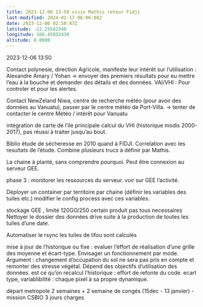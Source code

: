 ```yaml
---
title: 2023-12-06 13:50 visio Mathis retour Fidji
last-modified: 2024-01-17 06:06:08Z
date: 2023-12-06 02:50:47Z
latitude: -22.25582340
longitude: 166.45052430
altitude: 0.0000
---
```


2023-12-06 13:50

Contact polynesie, direction Agricole, manifeste leur intérêt sur l'utilisation : Alexandre Amary / Yohan 
-> envoyer des premiers résultats pour eu mettre l'eau à la bouche et demander des détails et des données. VAI/VHI : Pour controler et pour les alertes.

Contact NewZeland Niwa, centre de recherche météo (pour avoir des données au Vanuatu), passer par le centre météo de Port-Villa.
-> tenter de contacter le centre Météo / intérêt pour Vanuatu


intégration de carte de l'ile principale
calcul du VHI (historique modis 2000-2017), pas réussi à traiter jusqu'au bout.

Biblio étude de sécheresse en 2010 quand à FIDJI. Correlation avec les resultats de l'étude. Combine plusieurs trucs à définir par Mathis.

La chaine à planté, sans comprendre pourquoi. Peut être connexion au serveur GEE.

phase 3 : monitorer les ressources du serveur.
voir sur GEE l'activité.

Déployer un container par territoire par chaine (définir les variables des tuiles etc.) modifier le config process avec ces variables.


stockage GEE , limité 120GO/250
certain produit pas tous necessaires
Nettoyer le dossier des données drive suite à la production de toutes les tuiles d'une date.

Automatiser le rsync les tuiles de lifou sont calculés

mise à jour de l'historique ou fixe : evaluer l'éffort de réalisation d'une grille des moyenne et écart-type. Envisager un fonctionnement par mode.
Argument : changement d'occupation du sol ne sera pas pris en compte et remonter des stresse végétal. Dépend des objectifs d'utilisation des données.
est ce qu'on recalcul l'historique : effort de refonte du code.
ecart type, variablibilité : chaque pixel à sa propre dynamique.


départ metropole 2 semaines + 2 semaine de congés (15dec - 13 janvier)
- mission CSBIO
3 jours charges


